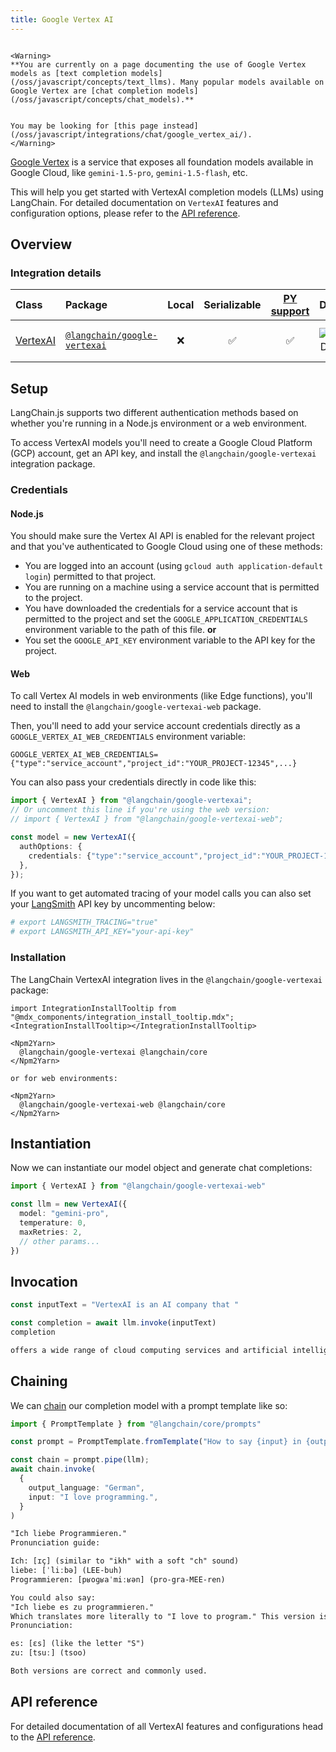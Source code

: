 ```yaml
---
title: Google Vertex AI
---
```


```{=mdx}

<Warning>
**You are currently on a page documenting the use of Google Vertex models as [text completion models](/oss/javascript/concepts/text_llms). Many popular models available on Google Vertex are [chat completion models](/oss/javascript/concepts/chat_models).**


You may be looking for [this page instead](/oss/javascript/integrations/chat/google_vertex_ai/).
</Warning>

```

[Google Vertex](https://cloud.google.com/vertex-ai) is a service that exposes all foundation models available in Google Cloud, like `gemini-1.5-pro`, `gemini-1.5-flash`, etc.

This will help you get started with VertexAI completion models (LLMs) using LangChain. For detailed documentation on `VertexAI` features and configuration options, please refer to the [API reference](https://api.js.langchain.com/classes/langchain_google_vertexai.VertexAI.html).

## Overview

### Integration details

| Class | Package | Local | Serializable | [PY support](https://python.langchain.com/docs/integrations/llms/google_vertex_ai_palm) | Downloads | Version |
| :--- | :--- | :---: | :---: |  :---: | :---: | :---: |
| [VertexAI](https://api.js.langchain.com/classes/langchain_google_vertexai.VertexAI.html) | [`@langchain/google-vertexai`](https://www.npmjs.com/package/@langchain/google-vertexai) | ❌ | ✅ | ✅ | ![NPM - Downloads](https://img.shields.io/npm/dm/@langchain/google-vertexai?style=flat-square&label=%20&) | ![NPM - Version](https://img.shields.io/npm/v/@langchain/google-vertexai?style=flat-square&label=%20&) |

## Setup

LangChain.js supports two different authentication methods based on whether
you're running in a Node.js environment or a web environment.

To access VertexAI models you'll need to create a Google Cloud Platform (GCP) account, get an API key, and install the `@langchain/google-vertexai` integration package.

### Credentials

#### Node.js

You should make sure the Vertex AI API is
enabled for the relevant project and that you've authenticated to
Google Cloud using one of these methods:

- You are logged into an account (using `gcloud auth application-default login`)
  permitted to that project.
- You are running on a machine using a service account that is permitted
  to the project.
- You have downloaded the credentials for a service account that is permitted
  to the project and set the `GOOGLE_APPLICATION_CREDENTIALS` environment
  variable to the path of this file.
  **or**
- You set the `GOOGLE_API_KEY` environment variable to the API key for the project.

#### Web

To call Vertex AI models in web environments (like Edge functions), you'll need to install
the `@langchain/google-vertexai-web` package.

Then, you'll need to add your service account credentials directly as a `GOOGLE_VERTEX_AI_WEB_CREDENTIALS` environment variable:

```
GOOGLE_VERTEX_AI_WEB_CREDENTIALS={"type":"service_account","project_id":"YOUR_PROJECT-12345",...}
```

You can also pass your credentials directly in code like this:

```typescript
import { VertexAI } from "@langchain/google-vertexai";
// Or uncomment this line if you're using the web version:
// import { VertexAI } from "@langchain/google-vertexai-web";

const model = new VertexAI({
  authOptions: {
    credentials: {"type":"service_account","project_id":"YOUR_PROJECT-12345",...},
  },
});
```

If you want to get automated tracing of your model calls you can also set your [LangSmith](https://docs.smith.langchain.com/) API key by uncommenting below:

```bash
# export LANGSMITH_TRACING="true"
# export LANGSMITH_API_KEY="your-api-key"
```

### Installation

The LangChain VertexAI integration lives in the `@langchain/google-vertexai` package:

```{=mdx}
import IntegrationInstallTooltip from "@mdx_components/integration_install_tooltip.mdx";
<IntegrationInstallTooltip></IntegrationInstallTooltip>

<Npm2Yarn>
  @langchain/google-vertexai @langchain/core
</Npm2Yarn>

or for web environments:

<Npm2Yarn>
  @langchain/google-vertexai-web @langchain/core
</Npm2Yarn>

```

## Instantiation

Now we can instantiate our model object and generate chat completions:

```typescript
import { VertexAI } from "@langchain/google-vertexai-web"

const llm = new VertexAI({
  model: "gemini-pro",
  temperature: 0,
  maxRetries: 2,
  // other params...
})
```

## Invocation

```typescript
const inputText = "VertexAI is an AI company that "

const completion = await llm.invoke(inputText)
completion
```

```txt
offers a wide range of cloud computing services and artificial intelligence solutions to businesses and developers worldwide.
```

## Chaining

We can [chain](/oss/javascript/how-to/sequence/) our completion model with a prompt template like so:

```typescript
import { PromptTemplate } from "@langchain/core/prompts"

const prompt = PromptTemplate.fromTemplate("How to say {input} in {output_language}:\n")

const chain = prompt.pipe(llm);
await chain.invoke(
  {
    output_language: "German",
    input: "I love programming.",
  }
)
```

```txt
"Ich liebe Programmieren."
Pronunciation guide:

Ich: [ɪç] (similar to "ikh" with a soft "ch" sound)
liebe: [ˈliːbə] (LEE-buh)
Programmieren: [pʁoɡʁaˈmiːʁən] (pro-gra-MEE-ren)

You could also say:
"Ich liebe es zu programmieren."
Which translates more literally to "I love to program." This version is a bit more formal or precise.
Pronunciation:

es: [ɛs] (like the letter "S")
zu: [tsuː] (tsoo)

Both versions are correct and commonly used.
```

## API reference

For detailed documentation of all VertexAI features and configurations head to the [API reference](https://api.js.langchain.com/classes/langchain_google_vertexai.VertexAI.html).
